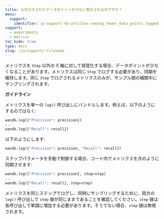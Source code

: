 ```yaml
---
title: なぜログされたデータポイントが少なく表示されるのですか？
menu:
  support:
    identifier: ja-support-kb-articles-seeing_fewer_data_points_logged
support:
  - experiments
  - metrics
toc_hide: true
type: docs
slug: /ja/support/:filename
---
```

メトリクスを `Step` 以外の X 軸に対して視覚化する場合、データポイントが少なくなることがあります。メトリクスは同じ `Step` でログする必要があり、同期を維持します。同じ `Step` でログされるメトリクスのみが、サンプル間の補間中にサンプリングされます。

**ガイドライン**

メトリクスを単一の `log()` 呼び出しにバンドルします。例えば、以下のようにするのではなく:

```python
wandb.log({"Precision": precision})
...
wandb.log({"Recall": recall})
```

以下のようにします:

```python
wandb.log({"Precision": precision, "Recall": recall})
```

ステップパラメータを手動で制御する場合、コード内でメトリクスを次のように同期させます:

```python
wandb.log({"Precision": precision}, step=step)
...
wandb.log({"Recall": recall}, step=step)
```

メトリクスを同じステップでログし、同時にサンプリングするために、両方の `log()` 呼び出しで `step` 値が同じままであることを確認してください。`step` 値は各呼び出しで単調に増加する必要があります。そうでない場合、`step` 値は無視されます。